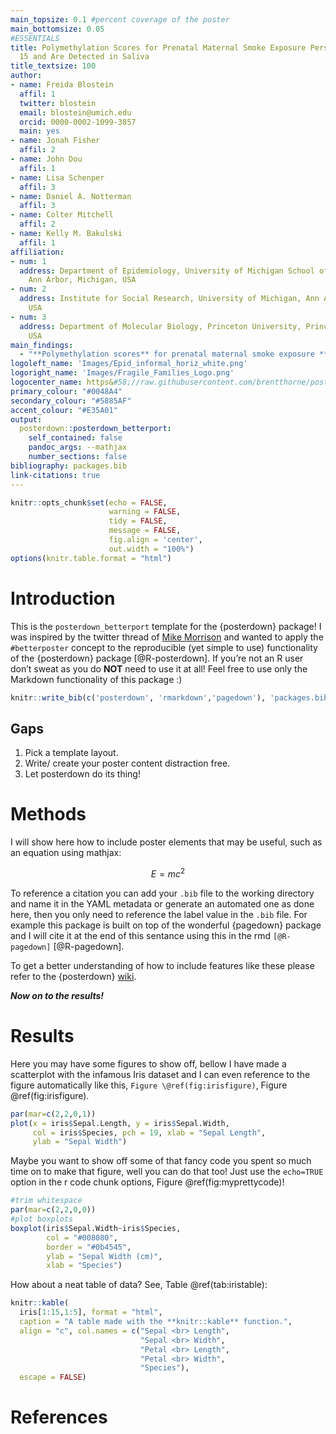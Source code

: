 ```yaml
---
main_topsize: 0.1 #percent coverage of the poster
main_bottomsize: 0.05
#ESSENTIALS
title: Polymethylation Scores for Prenatal Maternal Smoke Exposure Persist Until Age
  15 and Are Detected in Saliva
title_textsize: 100
author:
- name: Freida Blostein
  affil: 1
  twitter: blostein
  email: blostein@umich.edu
  orcid: 0000-0002-1099-3857
  main: yes
- name: Jonah Fisher
  affil: 2
- name: John Dou
  affil: 1
- name: Lisa Schenper
  affil: 3
- name: Daniel A. Notterman
  affil: 3
- name: Colter Mitchell
  affil: 2
- name: Kelly M. Bakulski
  affil: 1
affiliation:
- num: 1
  address: Department of Epidemiology, University of Michigan School of Public Health,
    Ann Arbor, Michigan, USA
- num: 2
  address: Institute for Social Research, University of Michigan, Ann Arbor, Michigan,
    USA
- num: 3
  address: Department of Molecular Biology, Princeton University, Princeton, New Jersey,
    USA
main_findings:
  - "**Polymethylation scores** for prenatal maternal smoke exposure **persist over time** and are **robust across ancestries**"
logoleft_name: 'Images/Epid_informal_horiz_white.png'
logoright_name: 'Images/Fragile_Families_Logo.png'
logocenter_name: https&#58;//raw.githubusercontent.com/brentthorne/posterdown/master/images/qr-code-black.png
primary_colour: "#0048A4"
secondary_colour: "#5885AF"
accent_colour: "#E35A01"
output: 
  posterdown::posterdown_betterport:
    self_contained: false
    pandoc_args: --mathjax
    number_sections: false
bibliography: packages.bib
link-citations: true
---
```


<style>
#main-img-left {
 width: 20%
}
#main-img-center {
 width: 2%
}
#main-img-right {
width=20%
}
</style>

```r
knitr::opts_chunk$set(echo = FALSE,
                      warning = FALSE,
                      tidy = FALSE,
                      message = FALSE,
                      fig.align = 'center',
                      out.width = "100%")
options(knitr.table.format = "html") 
```

# Introduction

This is the `posterdown_betterport` template for the {posterdown} package! I was inspired by the twitter thread of [Mike Morrison](https://mobile.twitter.com/mikemorrison/status/1110191245035479041) and wanted to apply the `#betterposter` concept to the reproducible (yet simple to use) functionality of the {posterdown} package [@R-posterdown]. If you're not an R user don't sweat as you do **NOT** need to use it at all! Feel free to use only the Markdown functionality of this package :)

```r
knitr::write_bib(c('posterdown', 'rmarkdown','pagedown'), 'packages.bib')
```

## Gaps

1. Pick a template layout.
2. Write/ create your poster content distraction free.
3. Let posterdown do its thing!

# Methods

I will show here how to include poster elements that may be useful, such as an equation using mathjax:

$$
E = mc^2
$$

To reference a citation you can add your `.bib` file to the working directory and name it in the YAML metadata or generate an automated one as done here, then you only need to reference the label value in the `.bib` file. For example this package is built on top of the wonderful {pagedown} package and I will cite it at the end of this sentance using this in the rmd `[@R-pagedown]` [@R-pagedown].

To get a better understanding of how to include features like these please refer to the {posterdown} [wiki](https://github.com/posterdown/wiki).

**_Now on to the results!_**

# Results

Here you may have some figures to show off, bellow I have made a scatterplot with the infamous Iris dataset and I can even reference to the figure automatically like this, `Figure \@ref(fig:irisfigure)`, Figure \@ref(fig:irisfigure).

```r
par(mar=c(2,2,0,1))
plot(x = iris$Sepal.Length, y = iris$Sepal.Width,
     col = iris$Species, pch = 19, xlab = "Sepal Length",
     ylab = "Sepal Width")
```

Maybe you want to show off some of that fancy code you spent so much time on to make that figure, well you can do that too! Just use the `echo=TRUE` option in the r code chunk options, Figure \@ref(fig:myprettycode)!

```r
#trim whitespace
par(mar=c(2,2,0,0))
#plot boxplots
boxplot(iris$Sepal.Width~iris$Species,
        col = "#008080", 
        border = "#0b4545",
        ylab = "Sepal Width (cm)",
        xlab = "Species")
```

How about a neat table of data? See, Table \@ref(tab:iristable):

```r
knitr::kable(
  iris[1:15,1:5], format = "html",
  caption = "A table made with the **knitr::kable** function.",
  align = "c", col.names = c("Sepal <br> Length",
                             "Sepal <br> Width",
                             "Petal <br> Length",
                             "Petal <br> Width",
                             "Species"),
  escape = FALSE)
```

# References
